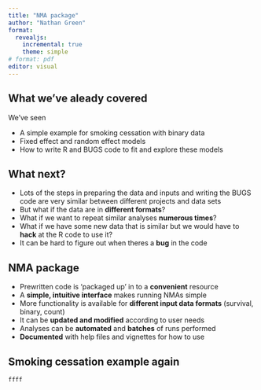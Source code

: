 ```yaml
---
title: "NMA package"
author: "Nathan Green"
format:
  revealjs:
    incremental: true
    theme: simple
# format: pdf
editor: visual
---
```


## What we've aleady covered

We've seen

-   A simple example for smoking cessation with binary data
-   Fixed effect and random effect models
-   How to write R and BUGS code to fit and explore these models


## What next?

-   Lots of the steps in preparing the data and inputs and writing the BUGS code are very similar between different projects and data sets
-   But what if the data are in __different formats__?
-   What if we want to repeat similar analyses __numerous times__?
-   What if we have some new data that is similar but we would have to __hack__ at the R code to use it?
-   It can be hard to figure out when theres a __bug__ in the code


## NMA package

-   Prewritten code is 'packaged up' in to a __convenient__ resource
-   A __simple, intuitive interface__ makes running NMAs simple
-   More functionality is available for __different input data formats__ (survival, binary, count)
-   It can be __updated and modified__ according to user needs
-   Analyses can be __automated__ and __batches__ of runs performed
-   __Documented__ with help files and vignettes for how to use

## Smoking cessation example again

```r
ffff
```